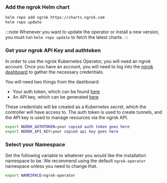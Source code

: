 ### Add the ngrok Helm chart

```bash
helm repo add ngrok https://charts.ngrok.com
helm repo update
```

:::note
Whenever you want to update the operator or install a new version, you must run `helm repo update` to fetch the latest charts.
:::

### Get your ngrok API Key and authtoken

In order to use the ngrok Kubernetes Operator, you will need an ngrok account.
Once you have an account, you will need to log into the [ngrok dashboard](https://dashboard.ngrok.com) to gather the necessary credentials.

You will need two things from the dashboard:

- Your auth token, which can be found [here](https://dashboard.ngrok.com/get-started/your-authtoken)
- An API key, which can be generated [here](https://dashboard.ngrok.com/api)

These credentials will be created as a Kubernetes secret, which the controller will have access to.
The auth token is used to create tunnels, and the API key is used to manage resources via the ngrok API.

```bash
export NGROK_AUTHTOKEN=your copied auth token goes here
export NGROK_API_KEY=your copied api key goes here
```

### Select your Namespace

Set the following variable to whatever you would like the installation namespace to be.
We recommend using the default `ngrok-operator` namespace unless you need to change that.

```bash
export NAMESPACE=ngrok-operator
```
